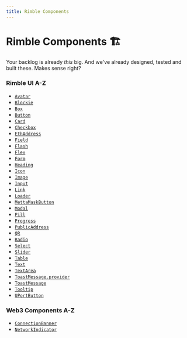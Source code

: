 ```yaml
---
title: Rimble Components
---
```


# Rimble Components 🏗
Your backlog is already *this* big. And we've already designed, tested and built these. Makes sense right?

### Rimble UI A-Z
- [`Avatar`](/components/rimble-ui/Avatar)
- [`Blockie`](/components/rimble-ui/Blockie)
- [`Box`](/components/rimble-ui/Box)
- [`Button`](/components/rimble-ui/Button)
- [`Card`](/components/rimble-ui/Card)
- [`Checkbox`](/components/rimble-ui/Checkbox)
- [`EthAddress`](/components/rimble-ui/EthAddress)
- [`Field`](/components/rimble-ui/Field)
- [`Flash`](/components/rimble-ui/Flash)
- [`Flex`](/components/rimble-ui/Flex)
- [`Form`](/components/rimble-ui/Form)
- [`Heading`](/components/rimble-ui/Heading)
- [`Icon`](/components/rimble-ui/Icon)
- [`Image`](/components/rimble-ui/Image)
- [`Input`](/components/rimble-ui/Input)
- [`Link`](/components/rimble-ui/Link)
- [`Loader`](/components/rimble-ui/Loader)
- [`MettaMaskButton`](/components/rimble-ui/MetaMaskButton)
- [`Modal`](/components/rimble-ui/Modal)
- [`Pill`](/components/rimble-ui/Pill)
- [`Progress`](/components/rimble-ui/Progress)
- [`PublicAddress`](/components/rimble-ui/PublicAddress)
- [`QR`](/components/rimble-ui/QR)
- [`Radio`](/components/rimble-ui/Radio)
- [`Select`](/components/rimble-ui/Select)
- [`Slider`](/components/rimble-ui/Slider)
- [`Table`](/components/rimble-ui/Table)
- [`Text`](/components/rimble-ui/Text)
- [`TextArea`](/components/rimble-ui/TextArea)
- [`ToastMessage.provider`](/components/rimble-ui/ToastMessage-provider)
- [`ToastMessage`](/components/rimble-ui/ToastMessage)
- [`Tooltip`](/components/rimble-ui/Tooltip)
- [`UPortButton`](/components/rimble-ui/UPortButton)

### Web3 Components A-Z
- [`ConnectionBanner`](/components/rimble-web3-components/ConnectionBanner)
- [`NetworkIndicator`](/components/rimble-web3-components/NetworkIndicator)
